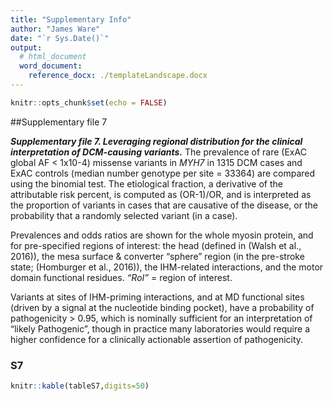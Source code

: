 ```yaml
---
title: "Supplementary Info"
author: "James Ware"
date: "`r Sys.Date()`"
output:
  # html_document
  word_document:
    reference_docx: ./templateLandscape.docx
---
```


```r
knitr::opts_chunk$set(echo = FALSE)
```

##Supplementary file 7

**_Supplementary file 7. Leveraging regional distribution for the clinical interpretation of DCM-causing variants._** The prevalence of rare (ExAC global AF < 1x10-4) missense variants in _MYH7_ in 1315 DCM cases and ExAC controls (median number genotype per site = 33364) are compared using the binomial test. The etiological fraction, a derivative of the attributable risk percent, is computed as (OR-1)/OR, and is interpreted as the proportion of variants in cases that are causative of the disease, or the probability that a randomly selected variant (in a case).  

Prevalences and odds ratios are shown for the whole myosin protein, and for pre-specified regions of interest: the head (defined in (Walsh et al., 2016)), the mesa surface & converter "sphere" region (in the pre-stroke state; (Homburger et al., 2016)), the IHM-related interactions, and the motor domain functional residues. _"RoI"_ = region of interest.  

Variants at sites of IHM-priming interactions, and at MD functional sites (driven by a signal at the nucleotide binding pocket), have a probability of pathogenicity > 0.95, which is nominally sufficient for an interpretation of "likely Pathogenic", though in practice many laboratories would require a higher confidence for a clinically actionable assertion of pathogenicity.


### S7
```r
knitr::kable(tableS7,digits=50)
```
